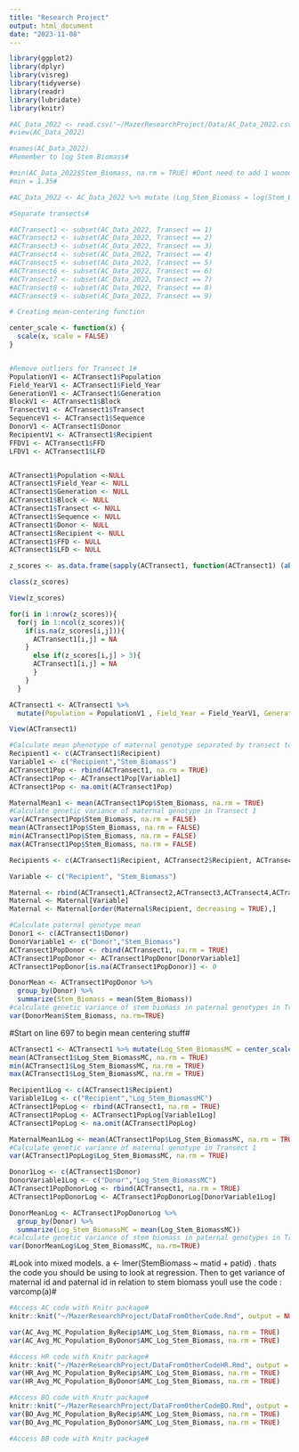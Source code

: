 ```yaml
---
title: "Research Project"
output: html_document
date: "2023-11-08"
---
```

```r

library(ggplot2)
library(dplyr)
library(visreg)
library(tidyverse)
library(readr)
library(lubridate)
library(knitr)
```

```r
#AC_Data_2022 <- read.csv("~/MazerResearchProject/Data/AC_Data_2022.csv")
#view(AC_Data_2022)
```

```r
#names(AC_Data_2022)
#Remember to log Stem Biomass#

#min(AC_Data_2022$Stem_Biomass, na.rm = TRUE) #Dont need to add 1 wooooo#
#min = 1.35#

#AC_Data_2022 <- AC_Data_2022 %>% mutate (Log_Stem_Biomass = log(Stem_Biomass))
```
```r
#Separate transects#

#ACTransect1 <- subset(AC_Data_2022, Transect == 1)
#ACTransect2 <- subset(AC_Data_2022, Transect == 2)
#ACTransect3 <- subset(AC_Data_2022, Transect == 3)
#ACTransect4 <- subset(AC_Data_2022, Transect == 4)
#ACTransect5 <- subset(AC_Data_2022, Transect == 5)
#ACTransect6 <- subset(AC_Data_2022, Transect == 6)
#ACTransect7 <- subset(AC_Data_2022, Transect == 7)
#ACTransect8 <- subset(AC_Data_2022, Transect == 8)
#ACTransect9 <- subset(AC_Data_2022, Transect == 9)

# Creating mean-centering function

center_scale <- function(x) {
  scale(x, scale = FALSE)
}



```

```r
#Remove outliers for Transect 1#
PopulationV1 <- ACTransect1$Population 
Field_YearV1 <- ACTransect1$Field_Year
GenerationV1 <- ACTransect1$Generation
BlockV1 <- ACTransect1$Block
TransectV1 <- ACTransect1$Transect
SequenceV1 <- ACTransect1$Sequence
DonorV1 <- ACTransect1$Donor
RecipientV1 <- ACTransect1$Recipient
FFDV1 <- ACTransect1$FFD
LFDV1 <- ACTransect1$LFD


ACTransect1$Population <-NULL
ACTransect1$Field_Year <- NULL
ACTransect1$Generation <- NULL
ACTransect1$Block <- NULL
ACTransect1$Transect <- NULL
ACTransect1$Sequence <- NULL
ACTransect1$Donor <- NULL
ACTransect1$Recipient <- NULL
ACTransect1$FFD <- NULL
ACTransect1$LFD <- NULL

z_scores <- as.data.frame(sapply(ACTransect1, function(ACTransect1) (abs(ACTransect1-mean(ACTransect1, na.rm = TRUE))/sd(ACTransect1, na.rm = TRUE))))

class(z_scores)

View(z_scores) 

for(i in 1:nrow(z_scores)){
  for(j in 1:ncol(z_scores)){
    if(is.na(z_scores[i,j])){
      ACTransect1[i,j] = NA
    }
      else if(z_scores[i,j] > 3){
      ACTransect1[i,j] = NA
      }
    }
  }

ACTransect1 <- ACTransect1 %>% 
  mutate(Population = PopulationV1 , Field_Year = Field_YearV1, Generation = GenerationV1, Block = BlockV1, Transect = TransectV1, Sequence = SequenceV1, Donor = DonorV1, Recipient = RecipientV1, FFD = FFDV1, LFD = LFDV1, .before = Left_Or_Right, )

View(ACTransect1)
```


```r
#Calculate mean phenotype of maternal genotype separated by transect to account for environmental effects on each transect#
Recipient1 <- c(ACTransect1$Recipient)
Variable1 <- c("Recipient","Stem_Biomass")
ACTransect1Pop <- rbind(ACTransect1, na.rm = TRUE)
ACTransect1Pop <- ACTransect1Pop[Variable1]
ACTransect1Pop <- na.omit(ACTransect1Pop)

MaternalMean1 <- mean(ACTransect1Pop$Stem_Biomass, na.rm = TRUE)
#Calculate genetic variance of maternal genotype in Transect 1
var(ACTransect1Pop$Stem_Biomass, na.rm = FALSE)
mean(ACTransect1Pop$Stem_Biomass, na.rm = FALSE)
min(ACTransect1Pop$Stem_Biomass, na.rm = FALSE)
max(ACTransect1Pop$Stem_Biomass, na.rm = FALSE)
```


```r
Recipients <- c(ACTransect1$Recipient, ACTransect2$Recipient, ACTransect3$Recipient, ACTransect4$Recipient, ACTransect5$Recipient, ACTransect6$Recipient, ACTransect7$Recipient, ACTransect8$Recipient, ACTransect9$Recipient)

Variable <- c("Recipient", "Stem_Biomass")

Maternal <- rbind(ACTransect1,ACTransect2,ACTransect3,ACTransect4,ACTransect5,ACTransect6,ACTransect7,ACTransect8, ACTransect9)
Maternal <- Maternal[Variable]
Maternal <- Maternal[order(Maternal$Recipient, decreasing = TRUE),]
```

```r
#Calculate paternal genotype mean
Donor1 <- c(ACTransect1$Donor)
DonorVariable1 <- c("Donor","Stem_Biomass")
ACTransect1PopDonor <- rbind(ACTransect1, na.rm = TRUE)
ACTransect1PopDonor <- ACTransect1PopDonor[DonorVariable1]
ACTransect1PopDonor[is.na(ACTransect1PopDonor)] <- 0

DonorMean <- ACTransect1PopDonor %>%
  group_by(Donor) %>%
  summarize(Stem_Biomass = mean(Stem_Biomass))
#calculate genetic variance of stem biomass in paternal genotypes in Transect 1
var(DonorMean$Stem_Biomass, na.rm=TRUE)
```

#Start on line 697 to begin mean centering stuff#
```r
ACTransect1 <- ACTransect1 %>% mutate(Log_Stem_BiomassMC = center_scale(Log_Stem_Biomass))
mean(ACTransect1$Log_Stem_BiomassMC, na.rm = TRUE)
min(ACTransect1$Log_Stem_BiomassMC, na.rm = TRUE)
max(ACTransect1$Log_Stem_BiomassMC, na.rm = TRUE)

Recipient1Log <- c(ACTransect1$Recipient)
Variable1Log <- c("Recipient","Log_Stem_BiomassMC")
ACTransect1PopLog <- rbind(ACTransect1, na.rm = TRUE)
ACTransect1PopLog <- ACTransect1PopLog[Variable1Log]
ACTransect1PopLog <- na.omit(ACTransect1PopLog)

MaternalMean1Log <- mean(ACTransect1Pop$Log_Stem_BiomassMC, na.rm = TRUE)
#Calculate genetic variance of maternal genotype in Transect 1
var(ACTransect1PopLog$Log_Stem_BiomassMC, na.rm = TRUE)

Donor1Log <- c(ACTransect1$Donor)
DonorVariable1Log <- c("Donor","Log_Stem_BiomassMC")
ACTransect1PopDonorLog <- rbind(ACTransect1, na.rm = TRUE)
ACTransect1PopDonorLog <- ACTransect1PopDonorLog[DonorVariable1Log]

DonorMeanLog <- ACTransect1PopDonorLog %>%
  group_by(Donor) %>%
  summarize(Log_Stem_BiomassMC = mean(Log_Stem_BiomassMC))
#calculate genetic variance of stem biomass in paternal genotypes in Transect 1
var(DonorMeanLog$Log_Stem_BiomassMC, na.rm=TRUE)
```
#Look into mixed models. a <- lmer(StemBiomass ~ matid + patid) . thats the code you should be using to look at regression. Then to get variance of maternal id and paternal id in relation to stem biomass youll use the code : varcomp(a)#

```r
#Access AC code with Knitr package#
knitr::knit("~/MazerResearchProject/DataFromOtherCode.Rmd", output = NULL)

var(AC_Avg_MC_Population_ByRecip$AMC_Log_Stem_Biomass, na.rm = TRUE)
var(AC_Avg_MC_Population_ByDonor$AMC_Log_Stem_Biomass, na.rm = TRUE)
```
```r
#Access HR code with Knitr package#
knitr::knit("~/MazerResearchProject/DataFromOtherCodeHR.Rmd", output = NULL)
var(HR_Avg_MC_Population_ByRecip$AMC_Log_Stem_Biomass, na.rm = TRUE)
var(HR_Avg_MC_Population_ByDonor$AMC_Log_Stem_Biomass, na.rm = TRUE)
```

```r
#Access BO code with Knitr package#
knitr::knit("~/MazerResearchProject/DataFromOtherCodeBO.Rmd", output = NULL)
var(BO_Avg_MC_Population_ByRecip$AMC_Log_Stem_Biomass, na.rm = TRUE)
var(BO_Avg_MC_Population_ByDonor$AMC_Log_Stem_Biomass, na.rm = TRUE)

```

```r
#Access BB code with Knitr package#

```
